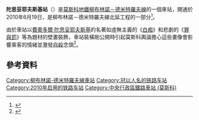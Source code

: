 {{Infobox station
|name          = 陀思妥耶夫斯基
|native_name   = Достоевская
|native_name_lang=ru
|type          = [[莫斯科地鐵|莫斯科地鐵]]車站
|image         = Metro MSK Line10 Dostoevskaya.jpg
|image_size    =
|image_caption =
|address       = [[中央行政區_(莫斯科)|中央行政區]][[梅先涅区|梅先涅区]]
|borough       = [[莫斯科|莫斯科]]
|country       = [[俄羅斯|俄羅斯]]
|coordinates   = {{coord|55.7816|37.6151|display=inline,title}}
|line          = {{MOSMETRO-bull|10|text=1}}
|other         = '''[[無軌電車|無軌電車]]'''：13、15、31、69
|structure     = {{link-en|深層列柱車站|Deep column station|深層牆柱車站}}
|platform      = 1個[[島式月台|島式月台]]
|depth         = {{convert|60|m}}
|levels        = 1層
|tracks        = 2條
|parking       = 無
|opened        = {{start date and age|df=yes|2010|06|19}}
|closed        =
|rebuilt       =
|ADA           =
|code          = 181
|owned         = 莫斯科地鐵
|zone          =
|former        =
|passengers    =
|pass_year     =
|pass_percent  =
|pass_system   =
|mpassengers   =
|services      = 
|map_type      = Central Moscow
|AlternativeMap= Central Moscow grayscale.png
|map_overlay   = Central Moscow metro lines.svg
|map_caption   = 
|route_map     = 
|map_state     = collapsed
}}
'''陀思妥耶夫斯基站'''（{{lang-rus|Достоевская|Dostoyevskaya}}）是[[莫斯科地鐵|莫斯科地鐵]][[柳布林諾－德米特羅夫線|柳布林諾－德米特羅夫線]]的一個車站，開通於2010年6月19日，是柳布林諾－德米特羅夫線北延工程的一部分<ref>{{cite news|script-title=ru:Начальник метро рассказал, почему отложили открытие станции "Достоевская"|url=http://newsmsk.com/article/21May2010/freski_budut.html|accessdate=2019-08-15|date=2010-05-21|work=NEWSmsk.com|language=ru|archive-date=2016-06-11|archive-url=https://web.archive.org/web/20160611014713/http://newsmsk.com/article/21May2010/freski_budut.html|dead-url=no}}</ref>。

由於車站以[[費奧多爾·陀思妥耶夫斯基|費奧多爾·陀思妥耶夫斯基]]的名著如虛無主義的《[[白痴_(小說)|白痴]]》和悲劇的《[[罪與罰|罪與罰]]》等為題材的壁畫裝飾，車站裝橫剛公開時引起莫斯科輿論擔心這些畫像會影響乘客的情緒並激發[[自殺|自殺]]念頭<ref>{{cite news|url=https://www.independent.co.uk/news/world/europe/dostoevsky-images-on-metro-lsquocould-cause-suicidesrsquo-1973964.html|title=Dostoevsky images on metro ‘could cause suicides’|author=Roland Oliphant|work=[[The_Independent|The Independent]]|date=2010-05-15|accessdate=2019-08-15|language=en|archive-date=2019-08-15|archive-url=https://web.archive.org/web/20190815021316/https://www.independent.co.uk/news/world/europe/dostoevsky-images-on-metro-lsquocould-cause-suicidesrsquo-1973964.html|dead-url=no}}</ref>。

== 參考資料 ==
{{Reflist}}
{{柳布林諾－德米特羅夫線}}
[[Category:柳布林諾-德米特羅夫線車站|Category:柳布林諾-德米特羅夫線車站]]
[[Category:冠以人名的铁路车站|Category:冠以人名的铁路车站]]
[[Category:2010年启用的铁路车站|Category:2010年启用的铁路车站]]
[[Category:中央行政區鐵路車站_(莫斯科)|Category:中央行政區鐵路車站 (莫斯科)]]